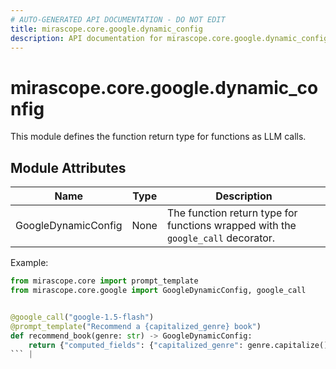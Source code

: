 ```yaml
---
# AUTO-GENERATED API DOCUMENTATION - DO NOT EDIT
title: mirascope.core.google.dynamic_config
description: API documentation for mirascope.core.google.dynamic_config
---
```


# mirascope.core.google.dynamic_config

<ApiType type="Module" />

This module defines the function return type for functions as LLM calls.

## Module Attributes

| Name | Type | Description |
| ---- | ---- | ----------- |
| GoogleDynamicConfig | None | The function return type for functions wrapped with the `google_call` decorator.

Example:

```python
from mirascope.core import prompt_template
from mirascope.core.google import GoogleDynamicConfig, google_call


@google_call("google-1.5-flash")
@prompt_template("Recommend a {capitalized_genre} book")
def recommend_book(genre: str) -> GoogleDynamicConfig:
    return {"computed_fields": {"capitalized_genre": genre.capitalize()}}
``` |


